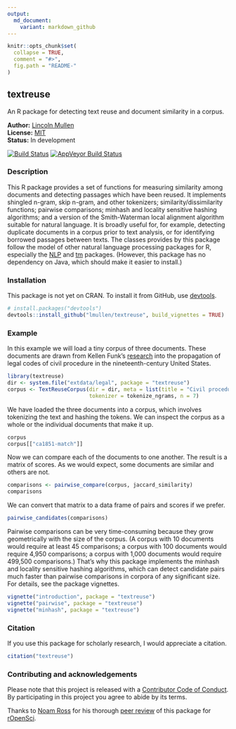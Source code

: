```yaml
---
output:
  md_document:
    variant: markdown_github
---
```


<!-- README.md is generated from README.Rmd. Please edit that file -->

```r
knitr::opts_chunk$set(
  collapse = TRUE,
  comment = "#>",
  fig.path = "README-"
)
```

## textreuse

An R package for detecting text reuse and document similarity in a corpus.

**Author:** [Lincoln Mullen](http://lincolnmullen.com)<br>
**License:** [MIT](http://opensource.org/licenses/MIT)<br>
**Status:** In development

[![Build Status](https://travis-ci.org/lmullen/textreuse.svg?branch=master)](https://travis-ci.org/lmullen/textreuse) 
[![AppVeyor Build Status](https://ci.appveyor.com/api/projects/status/github/lmullen/textreuse?branch=master)](https://ci.appveyor.com/project/lmullen/textreuse)

### Description 

This R package provides a set of functions for measuring similarity among documents and detecting passages which have been reused. It implements shingled n-gram, skip n-gram, and other tokenizers; similarity/dissimilarity functions; pairwise comparisons; minhash and locality sensitive hashing algorithms; and a version of the Smith-Waterman local alignment algorithm suitable for natural language. It is broadly useful for, for example, detecting duplicate documents in a corpus prior to text analysis, or for identifying borrowed passages between texts. The classes provides by this package follow the model of other natural language processing packages for R, especially the [NLP](https://cran.r-project.org/package=NLP) and [tm](https://cran.r-project.org/package=tm) packages. (However, this package has no dependency on Java, which should make it easier to install.)

### Installation

This package is not yet on CRAN. To install it from GitHub, use [devtools](https://github.com/hadley/devtools). 

```r
# install.packages("devtools")
devtools::install_github("lmullen/textreuse", build_vignettes = TRUE)
```

### Example

In this example we will load a tiny corpus of three documents. These documents are drawn from Kellen Funk's [research](http://kellenfunk.org/field-code/) into the propagation of legal codes of civil procedure in the nineteenth-century United States.

```r
library(textreuse)
dir <- system.file("extdata/legal", package = "textreuse")
corpus <- TextReuseCorpus(dir = dir, meta = list(title = "Civil procedure"),
                          tokenizer = tokenize_ngrams, n = 7)
```

We have loaded the three documents into a corpus, which involves tokenizing the text and hashing the tokens. We can inspect the corpus as a whole or the individual documents that make it up.

```r
corpus
corpus[["ca1851-match"]]
```

Now we can compare each of the documents to one another. The result is a matrix of scores. As we would expect, some documents are similar and others are not.

```r
comparisons <- pairwise_compare(corpus, jaccard_similarity)
comparisons
```

We can convert that matrix to a data frame of pairs and scores if we prefer.

```r
pairwise_candidates(comparisons)
```

Pairwise comparisons can be very time-consuming because they grow geometrically with the size of the corpus. (A corpus with 10 documents would require at least 45 comparisons; a corpus with 100 documents would require 4,950 comparisons; a corpus with 1,000 documents would require 499,500 comparisons.) That's why this package implements the minhash and locality sensitive hashing algorithms, which can detect candidate pairs much faster than pairwise comparisons in corpora of any significant size. For details, see the package vignettes.

```r
vignette("introduction", package = "textreuse")
vignette("pairwise", package = "textreuse")
vignette("minhash", package = "textreuse")
```

### Citation

If you use this package for scholarly research, I would appreciate a citation.

```r
citation("textreuse")
```

### Contributing and acknowledgements

Please note that this project is released with a [Contributor Code of Conduct](CONDUCT.md). By participating in this project you agree to abide by its terms.

Thanks to [Noam Ross](http://www.noamross.net/) for his thorough [peer review](https://github.com/ropensci/onboarding/issues/20) of this package for [rOpenSci](https://ropensci.org/).
